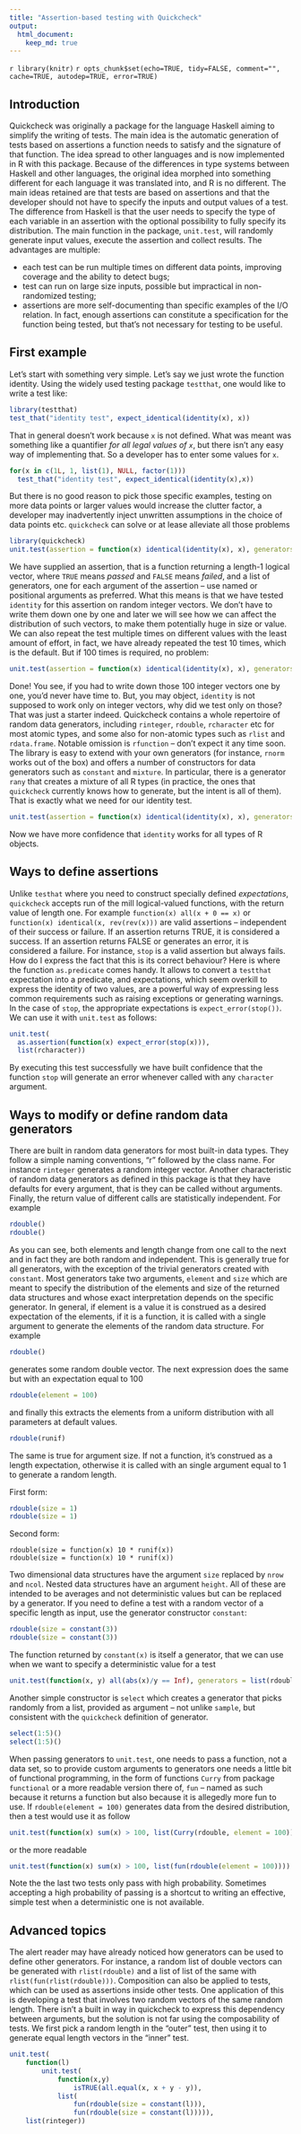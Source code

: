```yaml
---
title: "Assertion-based testing with Quickcheck"
output: 
  html_document:
    keep_md: true
---
```


`r library(knitr)`
`r opts_chunk$set(echo=TRUE, tidy=FALSE, comment="", cache=TRUE, autodep=TRUE, error=TRUE)`


## Introduction

Quickcheck was originally a package for the language Haskell aiming to simplify the writing of tests. The main idea is the automatic generation of tests based on assertions a function needs to satisfy and the signature of that function. The idea spread to other languages and is now implemented in R with this package. Because of the differences in type systems between Haskell and other languages, the original idea morphed into something different for each language it was translated into, and R is no different. The main ideas retained are that tests are based on assertions and that the developer should not have to specify the inputs and output values of a test. The difference from Haskell is that the user needs to specify the type of each variable in an assertion with the optional possibility to fully specify its distribution. The main function in the package, `unit.test`, will randomly generate input values, execute the assertion and collect results. The advantages are multiple:

  - each test can be run multiple times on different data points, improving coverage and the ability to detect bugs;
  - test can run on large size inputs, possible but impractical in non-randomized testing;
  - assertions are more self-documenting than specific examples of the I/O relation. In fact, enough assertions can constitute a specification for the function being tested, but that's not necessary for testing to be useful.
  
## First example

Let's start with something very simple. Let's say we just wrote the function identity. Using the widely used testing package `testthat`, one would like to write a test like:

```r
library(testthat)
test_that("identity test", expect_identical(identity(x), x))
```

That in general doesn't work because `x` is not defined. What was meant was something like a quantifier *for all legal values of `x`*, but there isn't any easy way of implementing that. So a developer has to enter some values for `x`.

```r
for(x in c(1L, 1, list(1), NULL, factor(1)))
  test_that("identity test", expect_identical(identity(x),x))
```

But there is no good reason to pick those specific examples, testing on more data  points or larger values would increase the clutter factor, a developer may inadvertently inject unwritten assumptions in the choice of data points etc. `quickcheck` can solve or at lease alleviate all those problems

```r
library(quickcheck)
unit.test(assertion = function(x) identical(identity(x), x), generators = list(rinteger))
```

We have supplied an assertion, that is a function returning a length-1 logical vector, where `TRUE` means *passed* and `FALSE` means *failed*, and a list of generators, one for each argument of the assertion -- use named or positional arguments as preferred.
What this means is that we have tested `identity` for this assertion on random integer vectors. We don't have to write them down one by one and later we will see how we can affect the distribution of such vectors, to make them potentially huge in size or value. We can also repeat the test multiple times on different values with the least amount of effort, in fact, we have already repeated the test 10 times, which is the default. But if 100 times is required, no problem:

```r
unit.test(assertion = function(x) identical(identity(x), x), generators = list(rinteger), sample.size = 100)
```

Done! You see, if you had to write down those 100 integer vectors one by one, you'd never have time to. But, you may object, `identity` is not supposed to work only on integer vectors, why did we test only on those? That was just a starter indeed. Quickcheck contains a whole repertoire of random data generators, including `rinteger`, `rdouble`, `rcharacter` etc for most atomic types, and some also for non-atomic types such as `rlist` and `rdata.frame`. Notable omission is `rfunction` -- don't expect it any time soon. The library is easy to extend with your own generators (for instance, `rnorm` works out of the box) and offers a number of constructors for data generators such as `constant` and `mixture`. In particular, there is a generator `rany` that creates a mixture of all R types (in practice, the ones that `quickcheck` currently knows how to generate, but the intent is all of them). That is exactly what we need for our identity test.

```r
unit.test(assertion = function(x) identical(identity(x), x), generators = list(rany), sample.size = 100)
```

Now we have more confidence that `identity` works for all types of R objects.

## Ways to define assertions

Unlike `testhat` where you need to construct specially defined *expectations*, `quickcheck` accepts run of the mill logical-valued functions, with the return value of length one. For example `function(x) all(x + 0 == x)` or `function(x) identical(x, rev(rev(x)))` are valid assertions -- independent of their success or failure. If an assertion returns TRUE, it is considered a success. If an assertion returns FALSE or generates an error, it is  considered a failure. For instance, `stop` is a valid assertion but always fails. How do I express the fact that this is its correct behaviour? Here is where the function `as.predicate` comes handy. It allows to convert a `testthat` expectation into a predicate, and expectations, which seem overkill to express the identity of two values,  are a powerful way of expressing less common requirements such as raising exceptions or generating warnings. In the case of `stop`, the appropriate expectations is `expect_error(stop())`. We can use it with `unit.test` as follows:

```r
unit.test(
  as.assertion(function(x) expect_error(stop(x))), 
  list(rcharacter))
```

By executing this test successfully we have built confidence that the function `stop` will generate an error whenever called with any `character` argument.


## Ways to modify or define random data generators

There are built in random data generators for most built-in data types. They follow a simple naming conventions, "r" followed by the class name. For instance `rinteger` generates a random integer vector. Another characteristic of random data generators as defined in this package is that they have defaults for every argument, that is they can be called without arguments. Finally, the return value of different calls are statistically independent. For example

```r
rdouble()
rdouble()
```

As you can see, both elements and length change from one call to the next and in fact they are both random and independent. This is generally true for all generators, with the exception of the trivial generators created with `constant`. Most generators take two arguments, `element` and `size` which are meant to specify the distribution of the elements and size of the returned data structures and whose exact interpretation depends on the specific generator. In general, if element is a value it is construed as a desired expectation of the elements, if it is a function, it is called with a single argument to generate the elements of the random data structure. For example

```r
rdouble()
```
generates some random double vector. The next expression does the same but with an expectation equal to 100
```r
rdouble(element = 100)
```
and finally this extracts the elements from a uniform distribution with all parameters at default values.
```r
rdouble(runif)
```

The same is true for argument size. If not a function, it's construed as a length expectation, otherwise it is called with an single argument equal to 1 to generate a random length.

First form:
```r
rdouble(size = 1)
rdouble(size = 1)
```

Second form:
```
rdouble(size = function(x) 10 * runif(x))
rdouble(size = function(x) 10 * runif(x))
```

Two dimensional data structures have the argument `size` replaced by `nrow` and `ncol`. Nested data structures have an argument `height`. All of these are intended to be averages and not deterministic values but can be replaced by a generator. If you need to define a test with a random vector of a specific length as input, use the generator constructor `constant`:
```r
rdouble(size = constant(3))
rdouble(size = constant(3))
```

The function returned by `constant(x)` is itself a generator, that we can use when we want to specify a deterministic value for a test

```r
unit.test(function(x, y) all(abs(x)/y == Inf), generators = list(rdouble, constant(0))) 
```

Another simple constructor is `select` which creates a generator that picks randomly from a list, provided as argument -- not unlike `sample`, but consistent with the `quickcheck` definition of generator.

```r
select(1:5)()
select(1:5)()
```

When passing generators to `unit.test`, one needs to pass a function, not a data set, so to provide custom arguments to generators one needs a little bit of functional programming, in the form of functions `Curry` from package `functional` or a more readable version there of, `fun` -- named as such because it returns a function but also because it is allegedly more fun to use. If `rdouble(element = 100)` generates data from the desired distribution, then a test would use it as follow

```r
unit.test(function(x) sum(x) > 100, list(Curry(rdouble, element = 100)))
```

or the more readable

```r
unit.test(function(x) sum(x) > 100, list(fun(rdouble(element = 100))))
```

Note the the last two tests only pass with high probability. Sometimes accepting a high probability of passing is  a shortcut to writing an effective, simple test when a deterministic one is not available.

## Advanced topics

The alert reader may have already noticed how generators can be used to define other generators. For instance, a random list of double vectors can be generated with `rlist(rdouble)` and a list of list of the same with `rlist(fun(rlist(rdouble)))`. Composition can also be applied to tests, which can be used as assertions inside other tests. One application of this is developing a test that involves two random vectors of the same random length. There isn't a built in way in quickcheck to express this dependency between arguments, but the solution is not far using the composability of tests. We first pick a random length in the "outer" test, then using it to generate equal length vectors in the "inner" test.

```r
unit.test(
	function(l) 
		unit.test(
			function(x,y) 
				isTRUE(all.equal(x, x + y - y)), 
			list(
				fun(rdouble(size = constant(l))), 
				fun(rdouble(size = constant(l))))), 
	list(rinteger))
```